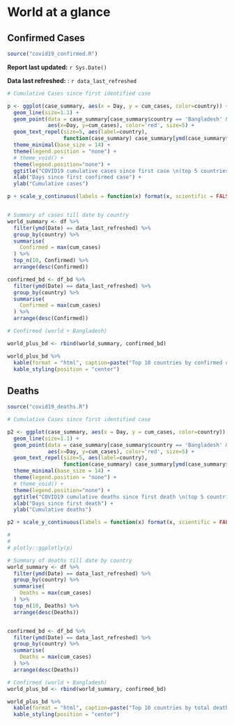 
# World at a glance {#world}

## Confirmed Cases 

```r
source("covid19_confirmed.R")
```

__Report last updated:__ `r Sys.Date()`

__Data last refreshed:__ : `r data_last_refreshed`


```r
# Cumulative Cases since first identified case

p <- ggplot(case_summary, aes(x = Day, y = cum_cases, color=country)) +
  geom_line(size=1.1) +
  geom_point(data = case_summary[case_summary$country == 'Bangladesh' & ymd(case_summary$Date)==data_last_refreshed, ],
             aes(x=Day, y=cum_cases), color='red', size=5) +
  geom_text_repel(size=5, aes(label=country),
                  function(case_summary) case_summary[ymd(case_summary$Date) == data_last_refreshed, ])+
  theme_minimal(base_size = 14) +
  theme(legend.position = "none") +
  # theme_void() +
  theme(legend.position="none") +
  ggtitle("COVID19 cumulative cases since first case \n(top 5 countries excluding China)", data_last_refreshed ) +
  xlab("Days since first confirmed case") +
  ylab("Cumulative cases")

p + scale_y_continuous(labels = function(x) format(x, scientific = FALSE))



```


```r

# Summary of cases till date by country
world_summary <- df %>%
  filter(ymd(Date) == data_last_refreshed) %>%
  group_by(country) %>%
  summarise(
    Confirmed = max(cum_cases)
  ) %>%
  top_n(10, Confirmed) %>%
  arrange(desc(Confirmed))

confirmed_bd <- df_bd %>%
  filter(ymd(Date) == data_last_refreshed) %>%
  group_by(country) %>%
  summarise(
    Confirmed = max(cum_cases)
  ) %>%
  arrange(desc(Confirmed))

# Confirmed (world + Bangladesh)

world_plus_bd <- rbind(world_summary, confirmed_bd)

world_plus_bd %>%
  kable(format = "html", caption=paste("Top 10 countries by confirmed cases as of", data_last_refreshed)) %>%
  kable_styling(position = "center")


```


## Deaths

```r
source("covid19_deaths.R")
```


```r
# Cumulative Cases since first identified case

p2 <- ggplot(case_summary, aes(x = Day, y = cum_cases, color=country)) +
  geom_line(size=1.1) +
  geom_point(data = case_summary[case_summary$country == 'Bangladesh' & ymd(case_summary$Date)==data_last_refreshed, ],
             aes(x=Day, y=cum_cases), color='red', size=5) +
  geom_text_repel(size=5, aes(label=country),
                  function(case_summary) case_summary[ymd(case_summary$Date) == data_last_refreshed, ])+
  theme_minimal(base_size = 14) +
  theme(legend.position = "none") +
  # theme_void() +
  theme(legend.position="none") +
  ggtitle("COVID19 cumulative deaths since first death \n(top 5 countries excluding China)", data_last_refreshed ) +
  xlab("Days since first death") +
  ylab("Cumulative deaths")

p2 + scale_y_continuous(labels = function(x) format(x, scientific = FALSE))

# 
# 
# plotly::ggplotly(p)

```

```r

# Summary of deaths till date by country
world_summary <- df %>%
  filter(ymd(Date) == data_last_refreshed) %>%
  group_by(country) %>%
  summarise(
    Deaths = max(cum_cases)
  ) %>%
  top_n(10, Deaths) %>%
  arrange(desc(Deaths))


confirmed_bd <- df_bd %>%
  filter(ymd(Date) == data_last_refreshed) %>%
  group_by(country) %>%
  summarise(
    Deaths = max(cum_cases)
  ) %>%
  arrange(desc(Deaths))

# Confirmed (world + Bangladesh)
world_plus_bd <- rbind(world_summary, confirmed_bd)

world_plus_bd %>%
  kable(format = "html", caption=paste("Top 10 countries by total deathsas of", data_last_refreshed)) %>%
  kable_styling(position = "center")

```
